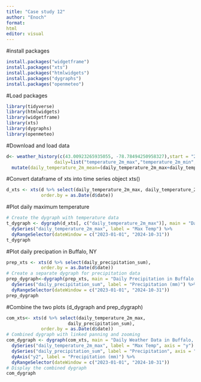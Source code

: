 ```yaml
---
title: "Case study 12"
author: "Enoch"
format: 
html
editor: visual
---
```

#install packages 
```r
install.packages("widgetframe")
install.packages("xts")
install.packages("htmlwidgets")
install.packages("dygraphs")
install.packages("openmeteo")
```
#Load packages 
```r
library(tidyverse)
library(htmlwidgets)
library(widgetframe)
library(xts)
library(dygraphs)
library(openmeteo)
```

#Download and load data
```r
d<- weather_history(c(43.00923265935055, -78.78494250958327),start = "2023-01-01",end=today(),
                  daily=list("temperature_2m_max","temperature_2m_min","precipitation_sum")) %>% 
  mutate(daily_temperature_2m_mean=(daily_temperature_2m_max+daily_temperature_2m_min)/2)
```

#Convert dataframe of xts into time series object xts()
```r
d_xts <- xts(d %>% select(daily_temperature_2m_max, daily_temperature_2m_min, daily_temperature_2m_mean, daily_precipitation_sum),
             order.by = as.Date(d$date))
```

#Plot daily maximum temperature
```r
# Create the dygraph with temperature data 
t_dygraph <- dygraph(d_xts[, c("daily_temperature_2m_max")], main = "Daily Maximum Temperature in Buffalo, NY") %>% 
  dySeries("daily_temperature_2m_max", label = "Max Temp") %>% 
  dyRangeSelector(dateWindow = c("2023-01-01", "2024-10-31"))
t_dygraph
```

#Plot daily precipation in Buffalo, NY
```r
prep_xts <- xts(d %>% select(daily_precipitation_sum),
             order.by = as.Date(d$date))
# Create a separate dygraph for precipitation data
prep_dygraph<-dygraph(prep_xts, main = "Daily Precipitation in Buffalo, NY") %>%
  dySeries("daily_precipitation_sum", label = "Precipitation (mm)") %>%
  dyRangeSelector(dateWindow = c("2023-01-01", "2024-10-31"))
prep_dygraph
```
#Combine the two plots (d_dygraph and prep_dygraph)
```r
com_xts<- xts(d %>% select(daily_temperature_2m_max,
                       daily_precipitation_sum),
             order.by = as.Date(d$date))
# Combined dygraph with linked panning and zooming
com_dygraph <- dygraph(com_xts, main = "Daily Weather Data in Buffalo, NY") %>% 
  dySeries("daily_temperature_2m_max", label = "Max Temp", axis = "y") %>% 
  dySeries("daily_precipitation_sum", label = "Precipitation", axis = "y2") %>% 
  dyAxis("y2", label = "Precipitation (mm)") %>%
  dyRangeSelector(dateWindow = c("2023-01-01", "2024-10-31")) 
# Display the combined dygraph 
com_dygraph
```


